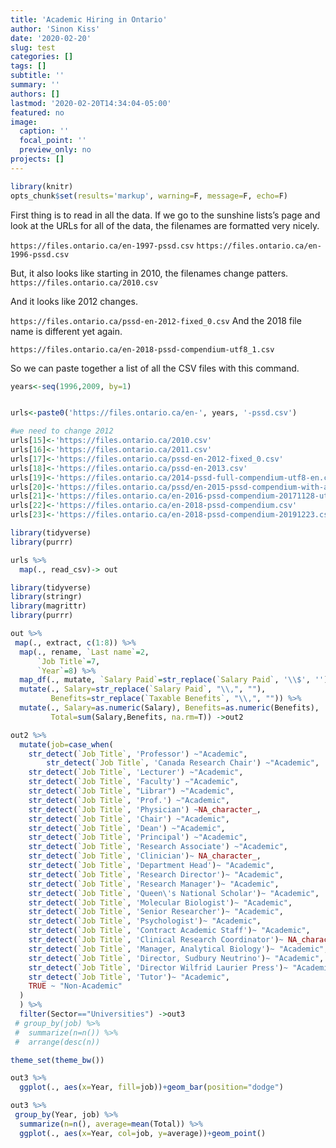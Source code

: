 ```yaml
---
title: 'Academic Hiring in Ontario'
author: 'Sinon Kiss'
date: '2020-02-20'
slug: test
categories: []
tags: []
subtitle: ''
summary: ''
authors: []
lastmod: '2020-02-20T14:34:04-05:00'
featured: no
image:
  caption: ''
  focal_point: ''
  preview_only: no
projects: []
---
```


```r
library(knitr)
opts_chunk$set(results='markup', warning=F, message=F, echo=F)
```

First thing is to read in all the data. If we go to the sunshine lists's page and look at the URLs for all of the data, the filenames are formatted very nicely. 

`https://files.ontario.ca/en-1997-pssd.csv`
`https://files.ontario.ca/en-1996-pssd.csv`

But, it also looks like starting in 2010, the filenames change patters. 
`https://files.ontario.ca/2010.csv`

And it looks like 2012 changes. 

`https://files.ontario.ca/pssd-en-2012-fixed_0.csv`
And the 2018 file name is different yet again. 

`https://files.ontario.ca/en-2018-pssd-compendium-utf8_1.csv`

So we can paste together a list of all the CSV files with this command. 

```r

years<-seq(1996,2009, by=1)


urls<-paste0('https://files.ontario.ca/en-', years, '-pssd.csv')

#we need to change 2012
urls[15]<-'https://files.ontario.ca/2010.csv'
urls[16]<-'https://files.ontario.ca/2011.csv'
urls[17]<-'https://files.ontario.ca/pssd-en-2012-fixed_0.csv'
urls[18]<-'https://files.ontario.ca/pssd-en-2013.csv'
urls[19]<-'https://files.ontario.ca/2014-pssd-full-compendium-utf8-en.csv'
urls[20]<-'https://files.ontario.ca/pssd/en-2015-pssd-compendium-with-addendum-20161219.csv'
urls[21]<-'https://files.ontario.ca/en-2016-pssd-compendium-20171128-utf8.csv'
urls[22]<-'https://files.ontario.ca/en-2018-pssd-compendium.csv'
urls[23]<-'https://files.ontario.ca/en-2018-pssd-compendium-20191223.csv'

```

```r
library(tidyverse)
library(purrr)

urls %>% 
  map(., read_csv)-> out


```


```r


library(tidyverse)
library(stringr)
library(magrittr)
library(purrr)

out %>% 
 map(., extract, c(1:8)) %>% 
  map(., rename, `Last name`=2,
      `Job Title`=7,
      `Year`=8) %>% 
  map_df(., mutate, `Salary Paid`=str_replace(`Salary Paid`, '\\$', ''), `Taxable Benefits`=str_replace(`Taxable Benefits`, '\\$', '')) %>% 
  mutate(., Salary=str_replace(`Salary Paid`, "\\,", ""),
         Benefits=str_replace(`Taxable Benefits`, "\\,", "")) %>% 
  mutate(., Salary=as.numeric(Salary), Benefits=as.numeric(Benefits), 
         Total=sum(Salary,Benefits, na.rm=T)) ->out2
```


```r
out2 %>% 
  mutate(job=case_when(
    str_detect(`Job Title`, 'Professor') ~"Academic",
        str_detect(`Job Title`, 'Canada Research Chair') ~"Academic",
    str_detect(`Job Title`, 'Lecturer') ~"Academic",
    str_detect(`Job Title`, 'Faculty') ~"Academic",
    str_detect(`Job Title`, "Librar") ~"Academic",
    str_detect(`Job Title`, 'Prof.') ~"Academic",
    str_detect(`Job Title`, 'Physician') ~NA_character_,
    str_detect(`Job Title`, 'Chair') ~"Academic",
    str_detect(`Job Title`, 'Dean') ~"Academic",
    str_detect(`Job Title`, 'Principal') ~"Academic",
    str_detect(`Job Title`, 'Research Associate') ~"Academic",
    str_detect(`Job Title`, 'Clinician')~ NA_character_,
    str_detect(`Job Title`, 'Department Head')~ "Academic",
    str_detect(`Job Title`, 'Research Director')~ "Academic",
    str_detect(`Job Title`, 'Research Manager')~ "Academic",
    str_detect(`Job Title`, 'Queen\'s National Scholar')~ "Academic",
    str_detect(`Job Title`, 'Molecular Biologist')~ "Academic",
    str_detect(`Job Title`, 'Senior Researcher')~ "Academic",
    str_detect(`Job Title`, 'Psychologist')~ "Academic",
    str_detect(`Job Title`, 'Contract Academic Staff')~ "Academic",
    str_detect(`Job Title`, 'Clinical Research Coordinator')~ NA_character_,
    str_detect(`Job Title`, 'Manager, Analytical Biology')~ "Academic",
    str_detect(`Job Title`, 'Director, Sudbury Neutrino')~ "Academic",
    str_detect(`Job Title`, 'Director Wilfrid Laurier Press')~ "Academic",
    str_detect(`Job Title`, 'Tutor')~ "Academic",
    TRUE ~ "Non-Academic"
  )
  ) %>% 
  filter(Sector=="Universities") ->out3
 # group_by(job) %>% 
 #  summarize(n=n()) %>% 
 #  arrange(desc(n))

```
```r
theme_set(theme_bw())

```
```r
out3 %>% 
  ggplot(., aes(x=Year, fill=job))+geom_bar(position="dodge")
```


```r

out3 %>% 
 group_by(Year, job) %>% 
  summarize(n=n(), average=mean(Total)) %>% 
  ggplot(., aes(x=Year, col=job, y=average))+geom_point()


```




